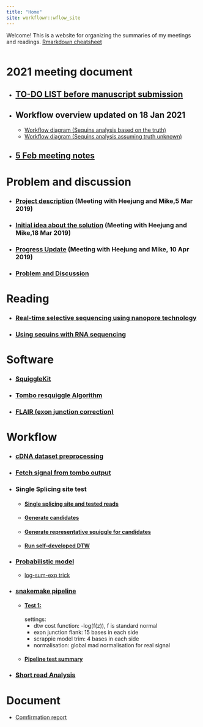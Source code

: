```yaml
---
title: "Home"
site: workflowr::wflow_site
---
```


Welcome! This is a website for organizing the summaries of my meetings and readings.
[Rmarkdown cheatsheet](cheatsheat.html)

<style>
.column-left{
  float: left;
  width: 100%;
  text-align: left;
}
.column-center{
  display: inline-block;
  width: 100%;
  text-align: center;
}
.column-right{
  float: right;
  width: 20%;
  text-align: right;
}
</style>



<div class="column-left">

# 2021 meeting document

* ## [TO-DO LIST before manuscript submission](paper_writing_plan.html)
* ## Workflow overview updated on 18 Jan 2021
    *   [Workflow diagram (Sequins analysis based on the truth)](Workflow_Diagram.pdf)
    *   [Workflow diagram (Sequins analysis assuming truth unknown)](Workflow_Diagram2.pdf)
* ## [5 Feb meeting notes](Feb5_meeting_note.pdf)

# Problem and discussion
* ### [Project description](5_Mar_with_HJ_and_MK_.html) (Meeting with Heejung and Mike,5 Mar 2019)
* ### [Initial idea about the solution](18_Mar_with_HJ_and_MK.html) (Meeting with Heejung and Mike,18 Mar 2019)
* ### [Progress Update](10_Apr_Meeting_Summary.html) (Meeting with Heejung and Mike, 10 Apr 2019)
* ### [Problem and Discussion](Problem_and_Discussion.html)

# Reading
* ### [Real-time selective sequencing using nanopore technology](Matthew_2016.html)
* ### [Using sequins with RNA sequencing](Using_sequins_with_RNA_sequencing.html)

# Software
* ### [SquiggleKit](SquiggleKit.html)
* ### [Tombo resquiggle Algorithm](Tombo_resquiggle.html)
* ### [FLAIR (exon junction correction)](FLAIR.html)

# Workflow
* ### [cDNA dataset preprocessing](cDNA_data_preprocessing.html)
* ### [Fetch signal from tombo output](fetch_single_from_tombo.html)
* ### Single Splicing site test
  * #### [Single splicing site and tested reads](cDNA_R1_102_1.html)
  * #### [Generate candidates](candidate_generator.html)
  * #### [Generate representative squiggle for candidates](get_representative_squiggle.html)
  * #### [Run self-developed DTW](self_developed_DTW.html)
  
* ### [Probabilistic model](probabilistic_model.html)
  - [log-sum-exp trick](log-sum-exp.html)

* ### [snakemake pipeline](snakemake_pipline.html)
  * #### [Test 1:](f15_t4_mad_norm.html)
    settings:
      *   dtw cost function: -log(f(z)), f is standard normal
      *   exon junction flank: 15 bases in each side
      *   scrappie model trim: 4 bases in each side
      *   normalisation: global mad normalisation for real signal
  * #### [Pipeline test summary](pipeline_test_summary.html)

      

* ### [Short read Analysis](Short_Read_preprocessing.html)



# Document

* [Comfirmation report](Confirmation_Report_Yupei.pdf)

</div>

```r
* #### [Inaccurate transcript checking](inaccurate_transcript_checking.html)
  
```

